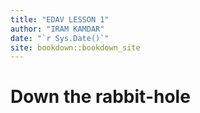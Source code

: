 ```yaml
--- 
title: "EDAV LESSON 1"
author: "IRAM KAMDAR"
date: "`r Sys.Date()`"
site: bookdown::bookdown_site
---
```


# Down the rabbit-hole

